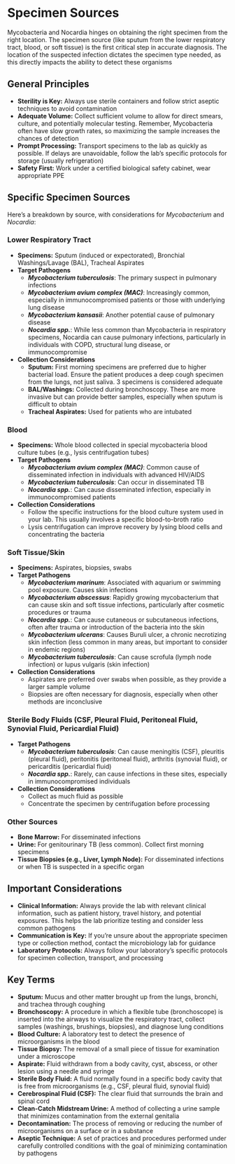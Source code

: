 # Specimen Sources {-}

Mycobacteria and Nocardia hinges on obtaining the right specimen from the right location. The specimen source (like sputum from the lower respiratory tract, blood, or soft tissue) is the first critical step in accurate diagnosis. The location of the suspected infection dictates the specimen type needed, as this directly impacts the ability to detect these organisms

##  **General Principles** {-}

*   **Sterility is Key:** Always use sterile containers and follow strict aseptic techniques to avoid contamination
*   **Adequate Volume:** Collect sufficient volume to allow for direct smears, culture, and potentially molecular testing. Remember, Mycobacteria often have slow growth rates, so maximizing the sample increases the chances of detection
*   **Prompt Processing:** Transport specimens to the lab as quickly as possible. If delays are unavoidable, follow the lab's specific protocols for storage (usually refrigeration)
*   **Safety First:** Work under a certified biological safety cabinet, wear appropriate PPE

##  **Specific Specimen Sources** {-}

Here's a breakdown by source, with considerations for *Mycobacterium* and *Nocardia*:

### **Lower Respiratory Tract** {-}

*   **Specimens:** Sputum (induced or expectorated), Bronchial Washings/Lavage (BAL), Tracheal Aspirates
*   **Target Pathogens**
    *   ***Mycobacterium tuberculosis***: The primary suspect in pulmonary infections
    *   ***Mycobacterium avium complex (MAC)***: Increasingly common, especially in immunocompromised patients or those with underlying lung disease
    *   ***Mycobacterium kansasii***: Another potential cause of pulmonary disease
    *   ***Nocardia spp.***: While less common than Mycobacteria in respiratory specimens, Nocardia can cause pulmonary infections, particularly in individuals with COPD, structural lung disease, or immunocompromise
*   **Collection Considerations**
    *   **Sputum:** First morning specimens are preferred due to higher bacterial load. Ensure the patient produces a deep cough specimen from the lungs, not just saliva. 3 specimens is considered adequate
    *   **BAL/Washings:** Collected during bronchoscopy. These are more invasive but can provide better samples, especially when sputum is difficult to obtain
    *   **Tracheal Aspirates:** Used for patients who are intubated

### **Blood** {-}

*   **Specimens:** Whole blood collected in special mycobacteria blood culture tubes (e.g., lysis centrifugation tubes)
*   **Target Pathogens**
    *   ***Mycobacterium avium complex (MAC)***: Common cause of disseminated infection in individuals with advanced HIV/AIDS
    *   ***Mycobacterium tuberculosis***: Can occur in disseminated TB
    *   ***Nocardia spp.***: Can cause disseminated infection, especially in immunocompromised patients
*   **Collection Considerations**
    *   Follow the specific instructions for the blood culture system used in your lab. This usually involves a specific blood-to-broth ratio
    *   Lysis centrifugation can improve recovery by lysing blood cells and concentrating the bacteria

### **Soft Tissue/Skin** {-}

*   **Specimens:** Aspirates, biopsies, swabs
*   **Target Pathogens**
    *   ***Mycobacterium marinum***: Associated with aquarium or swimming pool exposure. Causes skin infections
    *   ***Mycobacterium abscessus***: Rapidly growing mycobacterium that can cause skin and soft tissue infections, particularly after cosmetic procedures or trauma
    *   ***Nocardia spp.***: Can cause cutaneous or subcutaneous infections, often after trauma or introduction of the bacteria into the skin
    *   ***Mycobacterium ulcerans***: Causes Buruli ulcer, a chronic necrotizing skin infection (less common in many areas, but important to consider in endemic regions)
    *   ***Mycobacterium tuberculosis***: Can cause scrofula (lymph node infection) or lupus vulgaris (skin infection)
*   **Collection Considerations**
    *   Aspirates are preferred over swabs when possible, as they provide a larger sample volume
    *   Biopsies are often necessary for diagnosis, especially when other methods are inconclusive

### **Sterile Body Fluids (CSF, Pleural Fluid, Peritoneal Fluid, Synovial Fluid, Pericardial Fluid)** {-}

*   **Target Pathogens**
    *   ***Mycobacterium tuberculosis***: Can cause meningitis (CSF), pleuritis (pleural fluid), peritonitis (peritoneal fluid), arthritis (synovial fluid), or pericarditis (pericardial fluid)
    *   ***Nocardia spp.***: Rarely, can cause infections in these sites, especially in immunocompromised individuals
*   **Collection Considerations**
    *   Collect as much fluid as possible
    *   Concentrate the specimen by centrifugation before processing

### **Other Sources** {-}

*   **Bone Marrow:** For disseminated infections
*   **Urine:** For genitourinary TB (less common). Collect first morning specimens
*   **Tissue Biopsies (e.g., Liver, Lymph Node):** For disseminated infections or when TB is suspected in a specific organ

##  **Important Considerations** {-}

*   **Clinical Information:** Always provide the lab with relevant clinical information, such as patient history, travel history, and potential exposures. This helps the lab prioritize testing and consider less common pathogens
*   **Communication is Key:** If you're unsure about the appropriate specimen type or collection method, contact the microbiology lab for guidance
*   **Laboratory Protocols:** Always follow your laboratory's specific protocols for specimen collection, transport, and processing

##  **Key Terms** {-}

*   **Sputum:** Mucus and other matter brought up from the lungs, bronchi, and trachea through coughing
*   **Bronchoscopy:** A procedure in which a flexible tube (bronchoscope) is inserted into the airways to visualize the respiratory tract, collect samples (washings, brushings, biopsies), and diagnose lung conditions
*   **Blood Culture:** A laboratory test to detect the presence of microorganisms in the blood
*   **Tissue Biopsy:** The removal of a small piece of tissue for examination under a microscope
*   **Aspirate:** Fluid withdrawn from a body cavity, cyst, abscess, or other lesion using a needle and syringe
*   **Sterile Body Fluid:** A fluid normally found in a specific body cavity that is free from microorganisms (e.g., CSF, pleural fluid, synovial fluid)
*   **Cerebrospinal Fluid (CSF):** The clear fluid that surrounds the brain and spinal cord
*   **Clean-Catch Midstream Urine:** A method of collecting a urine sample that minimizes contamination from the external genitalia
*   **Decontamination:** The process of removing or reducing the number of microorganisms on a surface or in a substance
*   **Aseptic Technique:** A set of practices and procedures performed under carefully controlled conditions with the goal of minimizing contamination by pathogens
